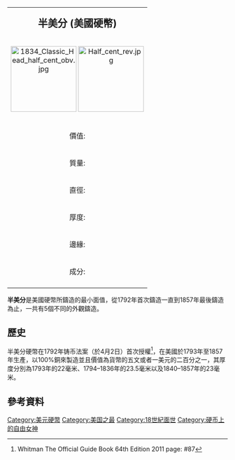 {{refimprove|time=2016-12-22T04:08:25+00:00}}
{| class="wikitable" align=right cellpadding=2 cellspacing=2 border=2 style=margin-left:10px
|-
| colspan=2 align=center bgcolor="goldenrod"|<span style="font-size:140%;">'''半美分 (美國硬幣)'''</span>
|-
| colspan=2 align=center | [[Image:1834_Classic_Head_half_cent_obv.jpg|150px]] [[Image:Half_cent_rev.jpg|150px]]
|-
|價值:
|0.005 [[美元|美元]]
|-
|質量:
|6.739 [[克|克]] (1793–1795)
5.443 [[克|克]] (1795–1857)
|-
|直徑:
|22 毫米 (1793) - 23.5 毫米
|-
|厚度:
|2 毫米
|-
|邊緣:
|刻印 (1793、1797年)
平整 (1794–1857年)
凹陷 (1797年)
|-
|成分:
|100% [[銅|銅]]
|-
|}

'''半美分'''是美國硬幣所鑄造的最小面值，從1792年首次鑄造一直到1857年最後鑄造為止，一共有5個不同的外觀鑄造。
==歷史==
半美分硬幣在1792年铸币法案（於4月2日）首次授權<ref>Whitman The Official Guide Book 64th Edition 2011 page: #87</ref>，在美國於1793年至1857年生產，以100%銅來製造並且價值為貨幣的五文或者一美元的二百分之一，其厚度分別為1793年的22毫米、1794–1836年的23.5毫米以及1840–1857年的23毫米。

==參考資料==
{{reflist}}

{{旧版美国纸币与硬币}}
{{美国硬币}}
{{Portal bar|艺术|经济学|钱币学|美国}}

[[Category:美元硬幣|Category:美元硬幣]]
[[Category:美国之最|Category:美国之最]]
[[Category:18世紀面世|Category:18世紀面世]]
[[Category:硬币上的自由女神|Category:硬币上的自由女神]]